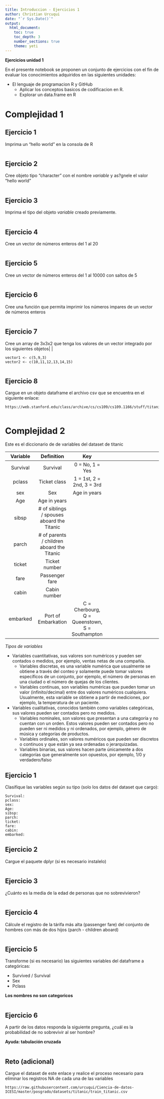 ```yaml
---
title: Introduccion - Ejercicios 1
author: Christian Urcuqui
date: "`r Sys.Date()`"
output:
  html_document:
    toc: true
    toc_depth: 3
    number_sections: true
    theme: yeti
---
```


__Ejercicios unidad 1__

En el presente notebook se proponen un conjunto de ejercicios con el fin de evaluar los conocimientos adquiridos en las siguientes unidades:

+ El lenguaje de programacion R y GitHub
  + Aplicar los conceptos basicos de codificacion en R.
  + Explorar un data.frame en R

# Complejidad 1 {.tabset .tabset-pills}


## Ejercicio 1

Imprima un "hello world" en la consola de R

```r

```

## Ejercicio 2

Cree objeto tipo "character" con el nombre *variable* y as?gnele el valor "hello world"

```r

```

## Ejercicio 3

Imprima el tipo del objeto *variable* creado previamente.

```r

```

## Ejercicio 4

Cree un vector de números enteros del 1 al 20

```r

```

## Ejercicio 5

Cree un vector de números enteros del 1 al 10000 con saltos de 5

```r

```

## Ejercicio 6

Cree una función que permita imprimir los números impares de un vector de números enteros


```r

```

## Ejercicio 7

Cree un array de 3x3x2 que tenga los valores de un vector integrado por los siguientes objetos|
|
```
vector1 <- c(5,9,3)
vector2 <- c(10,11,12,13,14,15)
```

```r

```


## Ejercicio 8

Cargue en un objeto dataframe el archivo csv que se encuentra en el siguiente enlace:

```
https://web.stanford.edu/class/archive/cs/cs109/cs109.1166/stuff/titanic.csv

```

```r

```

# Complejidad 2 {.tabset .tabset-pills}

Este es el diccionario de de variables del dataset de titanic 

|Variable| Definition | Key
|:-:|:-:|:-:|---|---|
| Survival  | Survival | 0 = No, 1 = Yes  |   |   |
| pclass  |  	Ticket class |  1 = 1st, 2 = 2nd, 3 = 3rd |   |   |
| sex  |  Sex | 	Age in years  |   |   |
| Age  | Age in years	  |   |   |   |
| sibsp  | # of siblings / spouses aboard the Titanic	  |   |   |   |
| parch  | # of parents / children aboard the Titanic |   |   |   |
| ticket  | Ticket number  |   |   |   |
| fare  | Passenger fare  |   |   |   |
| cabin  | Cabin number  |   |   |   |
| embarked  | Port of Embarkation  |  C = Cherbourg, Q = Queenstown, S = Southampton |   |   |

*Tipos de variables*

+ Variables cuantitativas, sus valores son numéricos y pueden ser contados o
medidos, por ejemplo, ventas netas de una compañía.
  + Variables discretas, es una variable numérica que usualmente se obtiene a través del conteo y solamente puede tomar valores específicos de un conjunto, por ejemplo, el número de personas en una ciudad o el número de quejas de los clientes.
  + Variables continuas, son variables numéricas que pueden tomar un valor (infinito/decimal) entre dos valores numéricos cualquiera. Usualmente, esta variable se obtiene a partir de mediciones, por ejemplo, la temperatura de un paciente.
+ Variables cualitativas, conocidos también como variables categóricas, sus
valores pueden ser contados pero no medidos.
  + Variables nominales, son valores que presentan a una categoría y no cuentan con un orden. Estos valores pueden ser contados pero no pueden ser ni medidos y ni ordenados, por ejemplo, género de música y categorías de productos.
  + Variables ordinales, son valores numéricos que pueden ser discretos o continuos y que están ya sea ordenadas o jerarquizadas.
  + Variables binarias, sus valores hacen parte únicamente a dos categorías que generalmente son opuestos, por ejemplo, 1/0 y verdadero/falso

  
## Ejercicio 1

Clasifique las variables según su tipo (solo los datos del dataset que cargo):
```
Survival:
pclass:
sex:
Age:
sibsp:
parch:
ticket:
fare:
cabin:
embarked:
```
## Ejercicio 2

Cargue el paquete dplyr (si es necesario instalelo)

```r
```

## Ejercicio 3

¿Cuánto es la media de la edad de personas que no sobrevivieron?

```r

```
## Ejercicio 4

Cálcule el registro de la tárifa más alta (passenger fare) del conjunto de hombres con más de dos hijos (parch - children aboard)

```r

```

## Ejercicio 5

Transforme (si es necesario) las siguientes variables del dataframe a categóricas:

+ Survived / Survival
+ Sex
+ Pclass

**Los nombres no son categoricos**

```r

```

## Ejercicio 6

A partir de los datos responda la siguiente pregunta, ¿cuál es la probabilidad de no sobrevivir al ser hombre?

**Ayuda: tabulación cruzada**

```r

```


## Reto (adicional)

Cargue el dataset de este enlace y realice el proceso necesario para eliminar los registros NA de cada una de las variables 


```
https://raw.githubusercontent.com/urcuqui/Ciencia-de-datos-ICESI/master/posgrado/datasets/titanic/train_titanic.csv
```


```r

```
